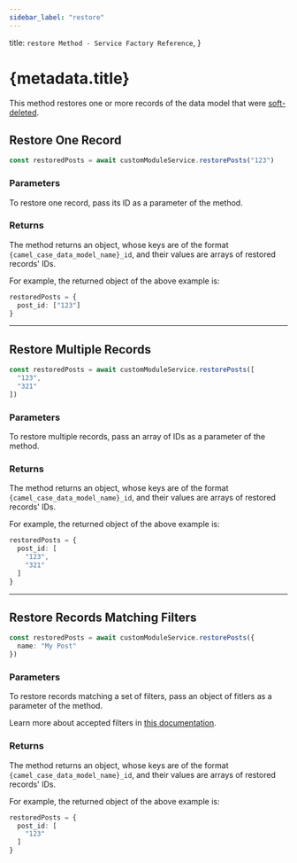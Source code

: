 ```yaml
---
sidebar_label: "restore"
---
```


  title: `restore Method - Service Factory Reference`,
}

# {metadata.title}

This method restores one or more records of the data model that were [soft-deleted](../soft-delete/page.mdx).

## Restore One Record

```ts
const restoredPosts = await customModuleService.restorePosts("123")
```

### Parameters

To restore one record, pass its ID as a parameter of the method.

### Returns

The method returns an object, whose keys are of the format `{camel_case_data_model_name}_id`, and their values are arrays of restored records' IDs.

For example, the returned object of the above example is:

```ts
restoredPosts = {
  post_id: ["123"]
}
```

---

## Restore Multiple Records

```ts
const restoredPosts = await customModuleService.restorePosts([
  "123",
  "321"
])
```

### Parameters

To restore multiple records, pass an array of IDs as a parameter of the method.

### Returns

The method returns an object, whose keys are of the format `{camel_case_data_model_name}_id`, and their values are arrays of restored records' IDs.

For example, the returned object of the above example is:

```ts
restoredPosts = {
  post_id: [
    "123",
    "321"
  ]
}
```

---

## Restore Records Matching Filters

```ts
const restoredPosts = await customModuleService.restorePosts({
  name: "My Post"
})
```

### Parameters

To restore records matching a set of filters, pass an object of fitlers as a parameter of the method.

<Note>

Learn more about accepted filters in [this documentation](../../tips/filtering/page.mdx).

</Note>

### Returns

The method returns an object, whose keys are of the format `{camel_case_data_model_name}_id`, and their values are arrays of restored records' IDs.

For example, the returned object of the above example is:

```ts
restoredPosts = {
  post_id: [
    "123"
  ]
}
```